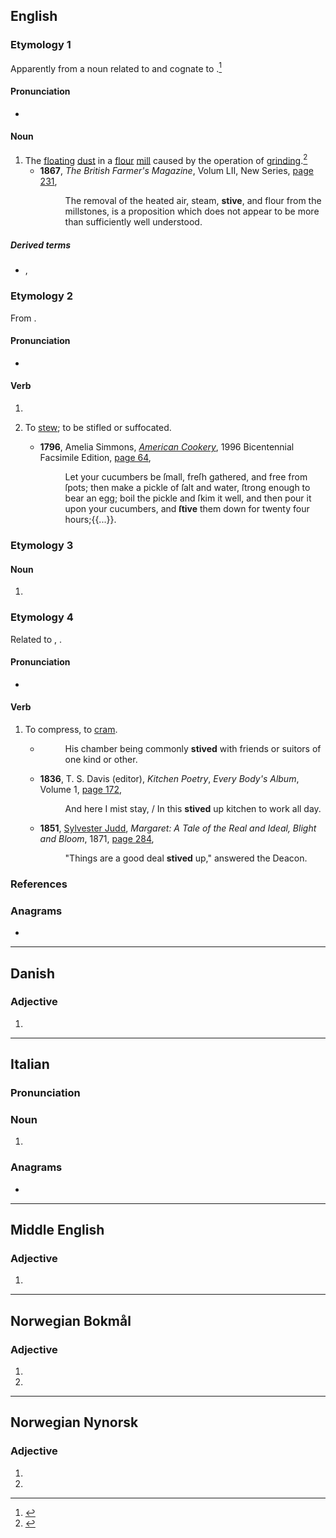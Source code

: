 ==English==

===Etymology 1===
Apparently from a {{der|en|dum|-}} noun related to {{m|nl|stuiven}} and cognate to {{cog|de|Staub||dust}}.<ref>{{R:Century 1911}}</ref>

====Pronunciation====
* {{IPA|en|/staɪv/}}

====Noun====
{{en-noun|?}}

# The [[float]]ing [[dust]] in a [[flour]] [[mill]] caused by the operation of [[grind]]ing.<ref>{{RQ:De Colange}}</ref>
#* '''1867''', ''The British Farmer's Magazine'', Volum LII, New Series, [http://books.google.com.au/books?id=IeAEAAAAQAAJ&pg=PA231&dq=%22stive%22%7C%22stives%22&hl=en&sa=X&ei=A6FzUaSKGY-ViQeMm4CwDg&redir_esc=y#v=onepage&q=%22stive%22%7C%22stives%22&f=false page 231],
#*: The removal of the heated air, steam, '''stive''', and flour from the millstones, is a proposition which does not appear to be more than sufficiently well understood.

=====Derived terms=====
* {{l|en|stive-box}}, {{l|en|stive-room}}

===Etymology 2===
From {{inh|en|enm|stīven}}.

====Pronunciation====
* {{IPA|en|/staɪv/}}

====Verb====
{{en-verb}}
# {{lb|en|UK|dialect|}} 
# {{lb|en|UK|dialect|transitive|intransitive}} To [[stew]]; to be stifled or suffocated.
#* '''1796''', Amelia Simmons, ''[[w:American Cookery|American Cookery]]'', 1996 Bicentennial Facsimile Edition, [http://books.google.com.au/books?id=_6CggcPs3iQC&pg=PA64&dq=%22stive%22%7C%22stives%22&hl=en&sa=X&ei=A6FzUaSKGY-ViQeMm4CwDg&redir_esc=y#v=onepage&q=%22stive%22%7C%22stives%22&f=false page 64],
#*: Let your cucumbers be ſmall, freſh gathered, and free from ſpots; then make a pickle of ſalt and water, ſtrong enough to bear an egg; boil the pickle and ſkim it well, and then pour it upon your cucumbers, and '''ſtive''' them down for twenty four hours;{{...}}.

===Etymology 3===

====Noun====
{{en-noun|?}}

# {{obsolete form of|en|stew}}

===Etymology 4===
Related to {{cog|it|stivàre}}, {{cog|pt|estivar}}.

====Pronunciation====
* {{IPA|en|/staɪv/}}

====Verb====
{{en-verb}}

# {{lb|en|transitive|sometimes with "up"}} To compress, to [[cram]].
#* {{RQ:Wotton Parallel}}
#*: His chamber being commonly '''stived''' with friends or suitors of one kind or other.
#* '''1836''', T. S. Davis (editor), ''Kitchen Poetry'', ''Every Body's Album'', Volume 1, [http://books.google.com.au/books?id=3FRBAAAAYAAJ&pg=PA172&dq=%22stived%22%7C%22stiving%22&hl=en&sa=X&ei=JfRzUcmsFI6bigf_8oCADg&redir_esc=y#v=onepage&q=%22stived%22%7C%22stiving%22&f=false page 172],
#*: And here I mist stay, / In this '''stived''' up kitchen to work all day.
#* '''1851''', [[w:Sylvester Judd|Sylvester Judd]], ''Margaret: A Tale of the Real and Ideal, Blight and Bloom'', 1871, [http://books.google.com.au/books?id=j8A8AAAAYAAJ&pg=PA284&dq=%22Things+are+a+good+deal+stived+up%22&hl=en&sa=X&ei=-vdzUd75H9GSiQf06YDoDg&redir_esc=y#v=onepage&q=%22Things%20are%20a%20good%20deal%20stived%20up%22&f=false page 284],
#*: "Things are a good deal '''stived''' up," answered the Deacon.

===References===
<references/>

===Anagrams===
* {{anagrams|en|a=eistv|Vites}}

----

==Danish==

===Adjective===
{{head|da|adjective form}}

# {{da-e-form of|stiv}}

----

==Italian==

===Pronunciation===
{{it-pr|stìve}}

===Noun===
{{head|it|noun form|g=f}}

# {{plural of|it|stiva}}

===Anagrams===
* {{anagrams|it|a=eistv|vesti|vestì|viste}}

----

==Middle English==

===Adjective===
{{head|enm|adjective}}

# {{alt form|enm|stif}}

----

==Norwegian Bokmål==

===Adjective===
{{head|nb|adjective form}}

# {{definite singular of|nb|stiv}}
# {{inflection of|nb|stiv||p}}

----

==Norwegian Nynorsk==

===Adjective===
{{head|nn|adjective form}}

# {{definite singular of|nn|stiv}}
# {{inflection of|nn|stiv||p}}